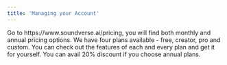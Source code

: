 ```yaml
---
title: 'Managing your Account'
---
```

<Accordion title="Which plan is right for me?">
  Go to https://www.soundverse.ai/pricing, you will find both monthly and annual pricing options. We have four plans available - free, creator, pro and custom. You can check out the features of each and every plan and get it for yourself. You can avail 20% discount if you choose annual plans.
</Accordion>